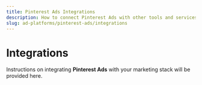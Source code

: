 ```yaml
---
title: Pinterest Ads Integrations
description: How to connect Pinterest Ads with other tools and services.
slug: ad-platforms/pinterest-ads/integrations
---
```


# Integrations

Instructions on integrating **Pinterest Ads** with your marketing stack will be provided here.
